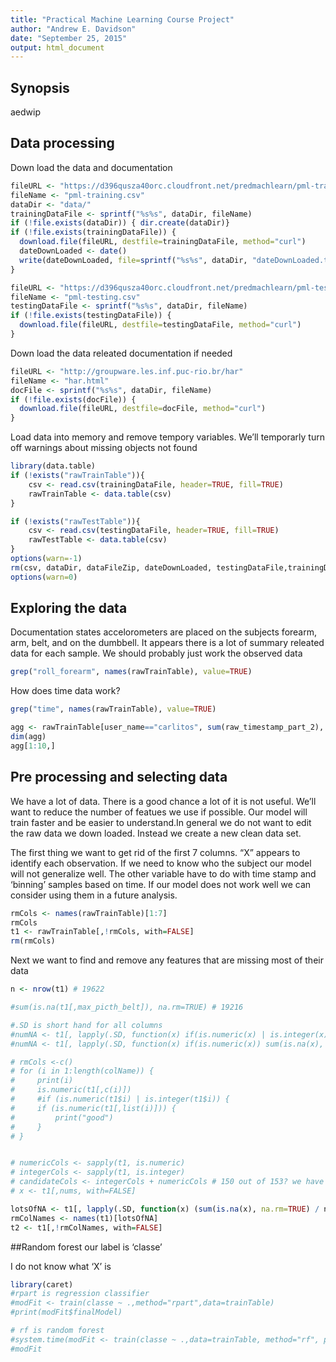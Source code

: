```yaml
---
title: "Practical Machine Learning Course Project"
author: "Andrew E. Davidson"
date: "September 25, 2015"
output: html_document
---
```


## Synopsis
aedwip

## Data processing

Down load the data and documentation
```r
fileURL <- "https://d396qusza40orc.cloudfront.net/predmachlearn/pml-training.csv"
fileName <- "pml-training.csv"
dataDir <- "data/"
trainingDataFile <- sprintf("%s%s", dataDir, fileName)
if (!file.exists(dataDir)) { dir.create(dataDir)}
if (!file.exists(trainingDataFile)) {
  download.file(fileURL, destfile=trainingDataFile, method="curl")
  dateDownLoaded <- date()
  write(dateDownLoaded, file=sprintf("%s%s", dataDir, "dateDownLoaded.txt"))
}

fileURL <- "https://d396qusza40orc.cloudfront.net/predmachlearn/pml-testing.csv"
fileName <- "pml-testing.csv"
testingDataFile <- sprintf("%s%s", dataDir, fileName)
if (!file.exists(testingDataFile)) {
  download.file(fileURL, destfile=testingDataFile, method="curl")
}
```

Down load the data releated documentation if needed
```r
fileURL <- "http://groupware.les.inf.puc-rio.br/har"
fileName <- "har.html"
docFile <- sprintf("%s%s", dataDir, fileName)
if (!file.exists(docFile)) {
  download.file(fileURL, destfile=docFile, method="curl")
}
```

Load data into memory and remove tempory variables. We'll temporarly turn off warnings about missing objects not found

```r
library(data.table)
if (!exists("rawTrainTable")){
    csv <- read.csv(trainingDataFile, header=TRUE, fill=TRUE)
    rawTrainTable <- data.table(csv)
}

if (!exists("rawTestTable")){
    csv <- read.csv(testingDataFile, header=TRUE, fill=TRUE)
    rawTestTable <- data.table(csv)
}
options(warn=-1) 
rm(csv, dataDir, dataFileZip, dateDownLoaded, testingDataFile,trainingDataFile, fileURL, docFile, fileName)
options(warn=0) 
```


## Exploring the data
Documentation states accelorometers are placed on the subjects forearm, arm,
belt, and on the dumbbell. It appears there is a lot of summary releated data
for each sample. We should probably just work the observed data

```r
grep("roll_forearm", names(rawTrainTable), value=TRUE)
```

How does time data work? 
```r
grep("time", names(rawTrainTable), value=TRUE)

agg <- rawTrainTable[user_name=="carlitos", sum(raw_timestamp_part_2), by=raw_timestamp_part_1]
dim(agg)
agg[1:10,]

```

## Pre processing and selecting data
We have a lot of data. There is a good chance a lot of it is not useful. We'll 
want to reduce the number of featues we use if possible. Our model will train
faster and be easier to understand.In general we do not want to edit the raw data we down loaded. Instead we create
a new clean data set. 

The first thing we want to get rid of the first 7 columns.
"X" appears to identify each observation. If we need to know who the subject
our model will not generalize well. The other variable have to do with time stamp
and 'binning' samples based on time. If our model does not work well we can
consider using them in a future analysis.

```r
rmCols <- names(rawTrainTable)[1:7]
rmCols
t1 <- rawTrainTable[,!rmCols, with=FALSE]
rm(rmCols)
```

Next we want to find and remove any features that are missing most of their data
```r
n <- nrow(t1) # 19622

#sum(is.na(t1[,max_picth_belt]), na.rm=TRUE) # 19216

#.SD is short hand for all columns
#numNA <- t1[, lapply(.SD, function(x) if(is.numeric(x) | is.integer(x)) sum(is.na(x)))]
#numNA <- t1[, lapply(.SD, function(x) if(is.numeric(x)) sum(is.na(x), na.rm=TRUE))]

# rmCols <-c()
# for (i in 1:length(colName)) {
#     print(i)
#     is.numeric(t1[,c(i)])
#     #if (is.numeric(t1$i) | is.integer(t1$i)) {
#     if (is.numeric(t1[,list(i)])) {
#         print("good")
#     }
# }


# numericCols <- sapply(t1, is.numeric)
# integerCols <- sapply(t1, is.integer)
# candidateCols <- integerCols + numericCols # 150 out of 153? we have lot of factors
# x <- t1[,nums, with=FALSE]

lotsOfNA <- t1[, lapply(.SD, function(x) (sum(is.na(x), na.rm=TRUE) / n)) > 0.5]
rmColNames <- names(t1)[lotsOfNA]
t2 <- t1[,!rmColNames, with=FALSE]

```

##Random forest
our label is 'classe'

I do not know what 'X' is

```r
library(caret)
#rpart is regression classifier
#modFit <- train(classe ~ .,method="rpart",data=trainTable)
#print(modFit$finalModel)

# rf is random forest
#system.time(modFit <- train(classe ~ .,data=trainTable, method="rf", prox=TRUE))
#modFit

```

